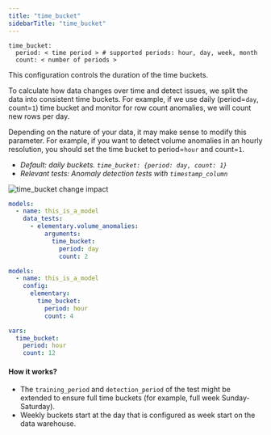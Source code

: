 ```yaml
---
title: "time_bucket"
sidebarTitle: "time_bucket"
---
```

<Snippet file="ai-generate-test.mdx" />

```
time_bucket:
  period: < time period > # supported periods: hour, day, week, month
  count: < number of periods >
```

This configuration controls the duration of the time buckets.

To calculate how data changes over time and detect issues, we split the data into consistent time buckets.
For example, if we use daily (period=`day`, count=`1`) time bucket and monitor for row count anomalies, we will count new rows per day.

Depending on the nature of your data, it may make sense to modify this parameter.
For example, if you want to detect volume anomalies in an hourly resolution, you should set the time bucket to period=`hour` and count=`1`.

- _Default: daily buckets. `time_bucket: {period: day, count: 1}`_
- _Relevant tests: Anomaly detection tests with `timestamp_column`_

<Frame caption="time_bucket change impact">
  <img
    src="https://res.cloudinary.com/diuctyblm/image/upload/v1681301377/Anomaly%20detection%20tests/time_bucket_ypxuxu.png"
    alt="time_bucket change impact"
  />
</Frame>

<RequestExample>

```yml test
models:
  - name: this_is_a_model
    data_tests:
      - elementary.volume_anomalies:
          arguments:
            time_bucket:
              period: day
              count: 2
```

```yml model
models:
  - name: this_is_a_model
    config:
      elementary:
        time_bucket:
          period: hour
          count: 4
```

```yml dbt_project.yml
vars:
  time_bucket:
    period: hour
    count: 12
```

</RequestExample>

#### How it works?

- The `training_period` and `detection_period` of the test might be extended to ensure full time buckets (for example, full week Sunday-Saturday).
- Weekly buckets start at the day that is configured as week start on the data warehouse.
